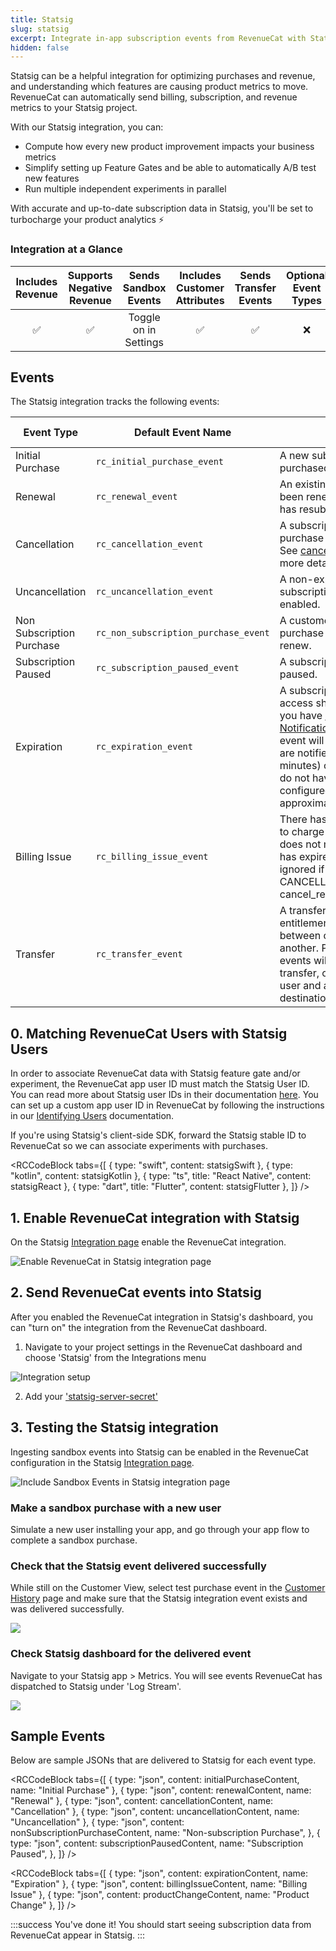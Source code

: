 ```yaml
---
title: Statsig
slug: statsig
excerpt: Integrate in-app subscription events from RevenueCat with Statsig
hidden: false
---
```


Statsig can be a helpful integration for optimizing purchases and revenue, and understanding which features are causing product metrics to move. RevenueCat can automatically send billing, subscription, and revenue metrics to your Statsig project.

With our Statsig integration, you can:

- Compute how every new product improvement impacts your business metrics
- Simplify setting up Feature Gates and be able to automatically A/B test new features
- Run multiple independent experiments in parallel

With accurate and up-to-date subscription data in Statsig, you'll be set to turbocharge your product analytics ⚡️

### Integration at a Glance

| Includes Revenue | Supports Negative Revenue | Sends Sandbox Events  | Includes Customer Attributes | Sends Transfer Events | Optional Event Types |
| :--------------: | :-----------------------: | :-------------------: | :--------------------------: | :-------------------: | :------------------: |
|        ✅        |            ✅             | Toggle on in Settings |              ✅              |          ✅           |          ❌          |

## Events

The Statsig integration tracks the following events:

| Event Type                | Default Event Name                   | Description                                                                                                                                                                                                                                                                                                                                 | App Store | Play Store | Amazon | Stripe | Promo |
| ------------------------- | ------------------------------------ | ------------------------------------------------------------------------------------------------------------------------------------------------------------------------------------------------------------------------------------------------------------------------------------------------------------------------------------------- | --------- | ---------- | ------ | ------ | ----- |
| Initial Purchase          | `rc_initial_purchase_event`          | A new subscription has been purchased.                                                                                                                                                                                                                                                                                                      | ✅        | ✅         | ✅     | ✅     | ❌    |
| Renewal                   | `rc_renewal_event`                   | An existing subscription has been renewed or a lapsed user has resubscribed.                                                                                                                                                                                                                                                                | ✅        | ✅         | ✅     | ✅     | ❌    |
| Cancellation              | `rc_cancellation_event`              | A subscription or non-renewing purchase has been cancelled. See [cancellation reasons](/integrations/webhooks/event-types-and-fields#cancellation-and-expiration-reasons) for more details.                                                                                                                                                 | ✅        | ✅         | ✅     | ✅     | ✅    |
| Uncancellation            | `rc_uncancellation_event`            | A non-expired cancelled subscription has been re-enabled.                                                                                                                                                                                                                                                                                   | ✅        | ✅         | ✅     | ❌     | ❌    |
| Non Subscription Purchase | `rc_non_subscription_purchase_event` | A customer has made a purchase that will not auto-renew.                                                                                                                                                                                                                                                                                    | ✅        | ✅         | ✅     | ✅     | ✅    |
| Subscription Paused       | `rc_subscription_paused_event`       | A subscription has been paused.                                                                                                                                                                                                                                                                                                             | ❌        | ✅         | ❌     | ❌     | ❌    |
| Expiration                | `rc_expiration_event`                | A subscription has expired and access should be removed. If you have [Platform Server Notifications](/platform-resources/server-notifications) configured, this event will occur as soon as we are notified (within seconds to minutes) of the expiration. If you do not have notifications configured, delays may be approximately 1 hour. | ✅        | ✅         | ✅     | ✅     | ✅    |
| Billing Issue             | `rc_billing_issue_event`             | There has been a problem trying to charge the subscriber. This does not mean the subscription has expired. Can be safely ignored if listening to CANCELLATION event + cancel_reason=BILLING_ERROR.                                                                                                                                          | ✅        | ✅         | ✅     | ✅     | ❌    |
| Transfer                  | `rc_transfer_event`                  | A transfer of transactions and entitlements was initiated between one App User ID(s) to another. Please note: Two events will be sent for each transfer, one for the original user and another for the destination user.                                                                                                                    | ✅        | ✅         | ✅     | ✅     | ❌    |

## 0. Matching RevenueCat Users with Statsig Users

In order to associate RevenueCat data with Statsig feature gate and/or experiment, the RevenueCat app user ID must match the Statsig User ID. You can read more about Statsig user IDs in their documentation [here](https://docs.statsig.com/server/pythonSDK#statsiguser). You can set up a custom app user ID in RevenueCat by following the instructions in our [Identifying Users](/customers/user-ids#provided-app-user-id) documentation.

If you're using Statsig's client-side SDK, forward the Statsig stable ID to RevenueCat so we can associate experiments with purchases.


<RCCodeBlock
  tabs={[
    { type: "swift", content: statsigSwift },
    { type: "kotlin", content: statsigKotlin },
    { type: "ts", title: "React Native", content: statsigReact },
    { type: "dart", title: "Flutter", content: statsigFlutter },
  ]}
/>

## 1. Enable RevenueCat integration with Statsig

On the Statsig [Integration page](https://console.statsig.com/integrations) enable the RevenueCat integration.

![Enable RevenueCat in Statsig integration page](/docs_images/integrations/third-party-integrations/statsig/enable-statsig-integration.png)

## 2. Send RevenueCat events into Statsig

After you enabled the RevenueCat integration in Statsig's dashboard, you can "turn on" the integration from the RevenueCat dashboard.

1. Navigate to your project settings in the RevenueCat dashboard and choose 'Statsig' from the Integrations menu

![Integration setup](/docs_images/integrations/setup-integrations.png)

2. Add your ['statsig-server-secret'](https://docs.statsig.com/feature-gates/implement/server#step-1-get-the-statsig-server-secret-key)

## 3. Testing the Statsig integration

Ingesting sandbox events into Statsig can be enabled in the RevenueCat configuration in the Statsig [Integration page](https://console.statsig.com/integrations).

![Include Sandbox Events in Statsig integration page](/docs_images/integrations/third-party-integrations/statsig/enable-sandbox-events.png)

### Make a sandbox purchase with a new user

Simulate a new user installing your app, and go through your app flow to complete a sandbox purchase.

### Check that the Statsig event delivered successfully

While still on the Customer View, select test purchase event in the [Customer History](/dashboard-and-metrics/customer-history) page and make sure that the Statsig integration event exists and was delivered successfully.

![](/docs_images/integrations/third-party-integrations/statsig/successful-event.png)

### Check Statsig dashboard for the delivered event

Navigate to your Statsig app > Metrics. You will see events RevenueCat has dispatched to Statsig under 'Log Stream'.

![](/docs_images/integrations/third-party-integrations/statsig/statsig-successful-event.png)

## Sample Events

Below are sample JSONs that are delivered to Statsig for each event type.


<RCCodeBlock
  tabs={[
    { type: "json", content: initialPurchaseContent, name: "Initial Purchase" },
    { type: "json", content: renewalContent, name: "Renewal" },
    { type: "json", content: cancellationContent, name: "Cancellation" },
    { type: "json", content: uncancellationContent, name: "Uncancellation" },
    {
      type: "json",
      content: nonSubscriptionPurchaseContent,
      name: "Non-subscription Purchase",
    },
    {
      type: "json",
      content: subscriptionPausedContent,
      name: "Subscription Paused",
    },
  ]}
/>


<RCCodeBlock
  tabs={[
    { type: "json", content: expirationContent, name: "Expiration" },
    { type: "json", content: billingIssueContent, name: "Billing Issue" },
    { type: "json", content: productChangeContent, name: "Product Change" },
  ]}
/>

:::success You've done it!
You should start seeing subscription data from RevenueCat appear in Statsig.
:::
